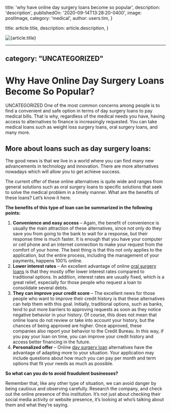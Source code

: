 
  title: 'why have online day surgery loans become so popular',
  description: 'description',
  publishedOn: '2020-09-14T13:28:20-0400',
  image: postImage,
  category: 'medical',
  author: users.tim,
}

  title: article.title,
  description: article.description,
}


<Image src={postImage} alt={article.title} />

---
category: "UNCATEGORIZED"
---

# Why Have Online Day Surgery Loans Become So Popular?

UNCATEGORIZED
One of the most common concerns among people is to find a convenient and safe option in terms of day surgery loans to pay medical bills. That is why, regardless of the medical needs you have, having access to alternatives to finance is increasingly requested. You can take medical loans such as weight loss surgery loans, oral surgery loans, and many more.

## More about loans such as day surgery loans:

The good news is that we live in a world where you can find many new advancements in technology and innovation. There are more alternatives nowadays which will allow you to get achieve success.

The current offer of these online alternatives is quite wide and ranges from general solutions such as oral surgery loans to specific solutions that seek to solve the medical problem in a timely manner. What are the benefits of these loans? Let’s know it here.

**The benefits of this type of loan can be summarized in the following points:**

1.  **Convenience and easy access** – Again, the benefit of convenience is usually the main attraction of these alternatives, since not only do they save you from going to the bank to wait for a response, but their response time is much faster. It is enough that you have your computer or cell phone and an internet connection to make your request from the comfort of your home. The best thing is that this not only applies to the application, but the entire process, including the management of your payments, happens 100% online.
2.  **Lower interest rates** – An excellent advantage of online [oral surgery loans](https://dental.tlc.com.au/oral-and-maxillofacial-fees/) is that they mostly offer lower interest rates compared to traditional options. In addition, interest rates are usually fixed, which is a great relief, especially for those people who request a loan to consolidate several debts.
3.  **They can improve your credit score** – The excellent news for those people who want to improve their credit history is that these alternatives can help them with this goal. Initially, traditional options, such as banks, tend to put more barriers to approving requests as soon as they notice negative behavior in your history. Of course, this does not mean that online loans do not review or take into account your history, but the chances of being approved are higher. Once approved, these companies also report your behavior to the Credit Bureau. In this way, if you pay your loan on time, you can improve your credit history and access better financing in the future.
4.  **Personalized offer** – Online [day surgery loan](https://dental.tlc.com.au/cosmetic-dental/) alternatives have the advantage of adapting more to your situation. Your application may include questions about how much you can pay per month and term options that fit your needs as much as possible.

**So what can you do to avoid fraudulent businesses?**

Remember that, like any other type of situation, we can avoid danger by being cautious and observing carefully. Research the company, and check out the online presence of this institution. It’s not just about checking their social media activity or website presence, it’s looking at who’s talking about them and what they’re saying.
